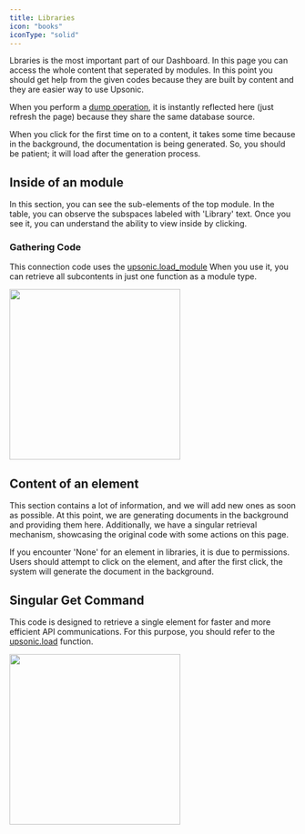 ```yaml
---
title: Libraries
icon: "books"
iconType: "solid"
---
```



Lbraries is the most important part of our Dashboard. In this page you can access the whole content that seperated by modules. In this point you should get help from the given codes because they are built by content and they are easier way to use Upsonic.

When you perform a [dump operation](/client/using/dump), it is instantly reflected here (just refresh the page) because they share the same database source.

<Note>When you click for the first time on to a content, it takes some time because in the background, the documentation is being generated. So, you should be patient; it will load after the generation process.</Note>



## Inside of an module

In this section, you can see the sub-elements of the top module. In the table, you can observe the subspaces labeled with 'Library' text. Once you see it, you can understand the ability to view inside by clicking.

### Gathering Code

This connection code uses the [upsonic.load_module](/client/using/load#upsonic-load-module) When you use it, you can retrieve all subcontents in just one function as a module type.



<img height="300" src="/images/libraries_with_info.svg" />

## Content of an element
This section contains a lot of information, and we will add new ones as soon as possible. At this point, we are generating documents in the background and providing them here. Additionally, we have a singular retrieval mechanism, showcasing the original code with some actions on this page.


<Warning>If you encounter 'None' for an element in libraries, it is due to permissions. Users should attempt to click on the element, and after the first click, the system will generate the document in the background.</Warning>


## Singular Get Command


This code is designed to retrieve a single element for faster and more efficient API communications. For this purpose, you should refer to the [upsonic.load](/client/using/load#upsonic-load) function.


<img height="300" src="/images/content_with_info.svg" />

